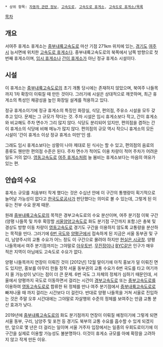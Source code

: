  * 상위 항목: [[자동차 관련 정보]], [[고속도로]], [[고속도로 휴게소]], [[고속도로 휴게소/목록]]

[[목차]]

== 개요 ==
서여주 휴게소 휴게소는 [[중부내륙고속도로]] 마산 기점 271km 위치에 있는, [[경기도]] [[여주]]시 능서면에 위치한 [[고속도로 휴게소]]다. 중부내륙고속도로의 북쪽에서 남쪽 방향으로 첫 번째 휴게소이며, [[임시 휴게소]]나 [[간이 휴게소]]가 아닌 정규 휴게소 시설이다.

== 시설 ==
이 휴게소는 [[중부내륙고속도로]]의 초기 개통 당시에는 존재하지 않았으며, 북여주 나들목까지 1차 확장이 이뤄질 때 만든 것이다. 그러기에 시설은 상대적으로 깨끗하며, 최근 휴게소의 특성인 채광성을 높인 화장일 설계를 적용하고 있다.

정규 휴게소이기에 정규 휴게소의 특징인 화장실, 식당, 편의점, 주유소 시설을 모두 갖추고 있다. 문제는 그 규모가 작다는 것. 주차 시설은 임시 휴게소보다 작고, 간이 휴게소와 비교해도 주차 면수가 그리 많지 않다. 식당도 분리되어 있지만, 편의점을 겸하는 간이 휴게소의 식당에 비해 메뉴가 많지 않다. 편의점의 규모 역시 작으니 휴게소의 모든 시설이 '간이 휴게소 이상 정규 휴게소 미만'인 셈.

그래도 임시 휴게소보다는 상황이 나아 제대로 된 식사는 할 수 있고, 편의점의 음료의 종류도 웬만한 편의점 수준은 된다. 주차 면수가 적어도 이용 차량이 적어 주차가 어려운 일도 거의 없다. [[영동고속도로]] [[여주 휴게소]]처럼 늘 붐비는 휴게소보다는 마음의 여유가 있는 편.

== 안습의 수요 ==
휴게소 규모를 처음부터 작게 했다는 것은 수십년 안에 이 구간의 통행량이 획기적으로 늘어날 가능성이 없다고 [[한국도로공사]]가 판단했다는 의미로 볼 수 있는데, 그렇게 된 이유는 전부 수요 문제 때문. 

원래 [[중부내륙고속도로]]의 목적은 경부고속도로의 수요 분산이며, 여주 분기점 이북 구간(양평 나들목 및 차후 확장할 [[서울양양고속도로]] 화도 분기점 구간까지 포함.)은 충북 및 경상도 방향 이동 차량이 [[영동고속도로]] 경기도 구간을 이용하지 않도록 교통량을 분산하는 목적을 띤다. 그러기에 [[6번 국도]]와 [[양평군]]에서 접속하게 된 지금은 서울 동부권 및 구리, 남양주시의 교통 수요가 어느 정도 이 구간으로 몰려야 하지만 [[현실은 시궁창]]. 양평 나들목에서 여주 분기점까지는 그야말로 [[아우토반]]. [[무진장]]이나 [[BYC]]같은 인구가 매우 적은 지역이 아님에도 고속도로 수요가 없다.

양평 나들목까지 연장이 이뤄진 것이 [2012년] 12월 말이기에 아직 홍보가 덜 이뤄진 면도 있지만, 홍보를 아무리 한들 정작 서울 동부권의 교통 수요가 6번 국도를 타고 여기까지 올 가능성이 낮다는 점이 더 큰 문제. 6번 국도 그 자체의 정체가 심하기 때문인데, 서울에서 양평까지 국도로 이동하면서 걸리는 시간이 [[경부고속도로]] 또는 [[중부고속도로]]를 이용하여 [[영동고속도로]]로 합류한 뒤 정체를 만나 여주 분기점에서 [[중부내륙고속도로]]로 빠져나올 때 까지 걸리는 시간보다 더 걸린다. 반대로 양평 나들목을 거쳐 서울로 진입하는 것은 주말 오후 시간대에는 그야말로 자살행위 수준의 정체를 보여주는 만큼 교통 분산 효과가 낮다.

2019년에 [[중부내륙고속도로]]의 화도 분기점까지 연장이 이뤄질 예정이기에 그렇게 되면 서울 동부, 구리, 남양주 및 포천 등 경기도 북부의 교통 수요를 흡수할 수 있게 되겠지만, 앞으로 몇 년은 더 걸리는 일이며 서울 거주자 입장에서는 일종의 우회도로이기에 이 구간을 실제로 이용할 가능성도 불분명하다. 이것이 휴게소 규모를 아예 확장을 고려하지 않고 작게 만든 이유.

